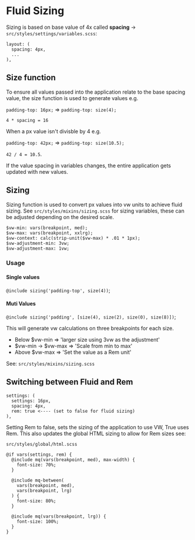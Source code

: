 
<Meta title="Documentation/Fluid Sizing" />

# Fluid Sizing

Sizing is based on base value of 4x called **spacing** -> `src/styles/settings/variables.scss`:

```
layout: (
  spacing: 4px,
  ...
),
```

## Size function

To ensure all values passed into the application relate to the base spacing value, the size function is used to generate values e.g.

`padding-top: 16px;` => `padding-top: size(4);`

`4 * spacing = 16`

When a px value isn't divisble by 4 e.g.

`padding-top: 42px;` => `padding-top: size(10.5);`

`42 / 4 = 10.5`.

If the value spacing in variables changes, the entire application gets updated with new values.

## Sizing

Sizing function is used to convert px values into vw units to achieve fluid sizing. See `src/styles/mixins/sizing.scss` for sizing variables, these can be adjusted depending on the desired scale.

```
$vw-min: vars(breakpoint, med);
$vw-max: vars(breakpoint, xxlrg);
$vw-context: calc(strip-unit($vw-max) * .01 * 1px);
$vw-adjustment-min: 3vw;
$vw-adjustment-max: 1vw;
```

### Usage

#### Single values

`@include sizing('padding-top', size(4))`;

#### Muti Values

`@include sizing('padding', [size(4), size(2), size(0), size(8)])`;

This will generate vw calculations on three breakpoints for each size.

- Below $vw-min => 'larger size using 3vw as the adjustment'
- $vw-min -> $vw-max => 'Scale from min to max'
- Above $vw-max => 'Set the value as a Rem unit'

See: `src/styles/mixins/sizing.scss`

## Switching between Fluid and Rem

```
settings: (
  settings: 16px,
  spacing: 4px,
  rem: true <---- (set to false for fluid sizing)
),
```

Setting Rem to false, sets the sizing of the application to use VW, True uses Rem. This also updates the global HTML sizing to allow for Rem sizes see:

`src/styles/global/html.scss`

```
@if vars(settings, rem) {
  @include mq(vars(breakpoint, med), max-width) {
    font-size: 70%;
  }

  @include mq-between(
    vars(breakpoint, med),
    vars(breakpoint, lrg)
  ) {
    font-size: 80%;
  }

  @include mq(vars(breakpoint, lrg)) {
    font-size: 100%;
  }
}
```
